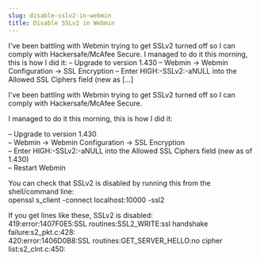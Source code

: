 ```yaml
---
slug: disable-sslv2-in-webmin
title: Disable SSLv2 in Webmin
---
```

<p>I've been battling with Webmin trying to get SSLv2 turned off so I can comply with Hackersafe/McAfee Secure. I managed to do it this morning, this is how I did it: &#8211; Upgrade to version 1.430 &#8211; Webmin -&gt; Webmin Configuration -&gt; SSL Encryption &#8211; Enter HIGH:-SSLv2:-aNULL into the Allowed SSL Ciphers field (new as [&hellip;]</p>


<!--truncate-->
I've been battling with Webmin trying to get SSLv2 turned off so I can comply with Hackersafe/McAfee Secure.  

I managed to do it this morning, this is how I did it:  

&#8211; Upgrade to version 1.430<br />
&#8211; Webmin -&gt; Webmin Configuration -&gt; SSL Encryption<br />
&#8211; Enter HIGH:-SSLv2:-aNULL into the Allowed SSL Ciphers field (new as of 1.430)<br />
&#8211; Restart Webmin  

You can check that SSLv2 is disabled by running this from the shell/command line:<br />
openssl s_client -connect localhost:10000 -ssl2  

If you get lines like these, SSLv2 is disabled:<br />
419:error:1407F0E5:SSL routines:SSL2_WRITE:ssl handshake failure:s2_pkt.c:428:<br />
420:error:1406D0B8:SSL routines:GET_SERVER_HELLO:no cipher list:s2_clnt.c:450:  

